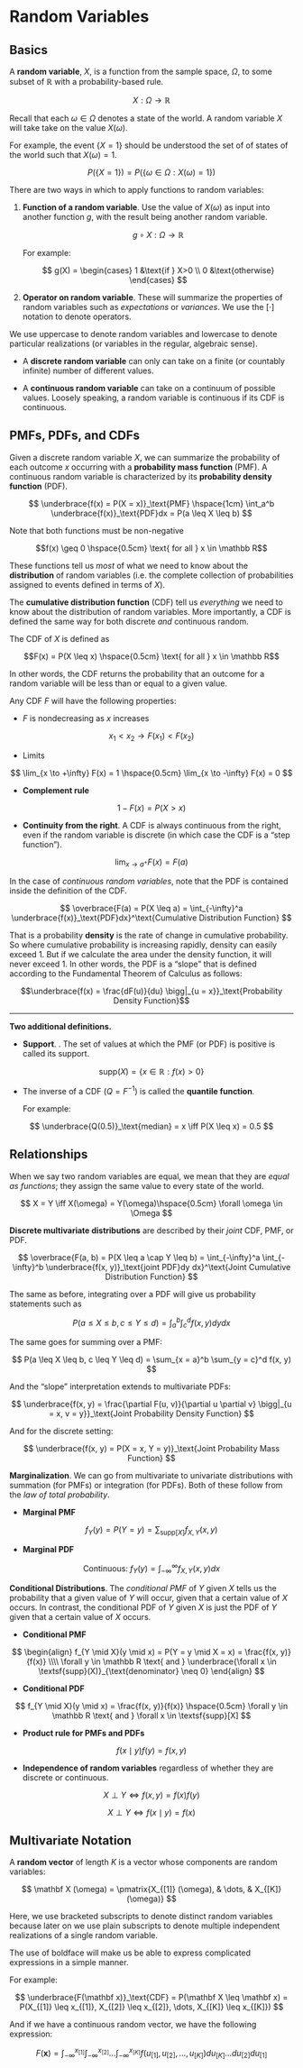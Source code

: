 # Random Variables

## Basics

A **random variable**, $X$, is a function from the sample space, $\Omega$, to some subset of $\mathbb{R}$ with a probability-based rule.

$$X: \Omega \to \mathbb R$$

Recall that each $\omega \in \Omega$ denotes a state of the world. A random variable $X$ will take take on the value $X(\omega)$.

For example, the event $\{X = 1\}$ should be understood the set of of states of the world such that $X(\omega) = 1$.

$$
P(\{X = 1\}) = P(\{\omega \in \Omega: X(\omega) = 1\})
$$

There are two ways in which to apply functions to random variables:

1.  **Function of a random variable**. Use the value of $X(\omega)$ as input into another function $g$, with the result being another random variable.

    $$g \circ X: \Omega \to \mathbb R$$

    For example:

    $$
     g(X) = \begin{cases} 1 &\text{if } X>0 \\ 0  &\text{otherwise}
     \end{cases}
     $$

2.  **Operator on random variable**. These will summarize the properties of random variables such as *expectations* or *variances*. We use the $[\cdot]$ notation to denote operators.

We use uppercase to denote random variables and lowercase to denote particular realizations (or variables in the regular, algebraic sense).

-   A **discrete random variable** can only can take on a finite (or countably infinite) number of different values.

-   A **continuous random variable** can take on a continuum of possible values. Loosely speaking, a random variable is continuous if its CDF is continuous.

## PMFs, PDFs, and CDFs

Given a discrete random variable $X$, we can summarize the probability of each outcome $x$ occurring with a **probability mass function** (PMF). A continuous random variable is characterized by its **probability density function** (PDF).

$$
\underbrace{f(x) = P(X = x)}_\text{PMF} \hspace{1cm} 
\int_a^b \underbrace{f(x)}_\text{PDF}dx = P(a \leq X \leq b)
$$

Note that both functions must be non-negative

$$f(x) \geq 0 \hspace{0.5cm} \text{ for all } x \in \mathbb R$$

These functions tell us *most* of what we need to know about the **distribution** of random variables (i.e. the complete collection of probabilities assigned to events defined in terms of $X$).

The **cumulative distribution function** (CDF) tell us *everything* we need to know about the distribution of random variables. More importantly, a CDF is defined the same way for both discrete *and* continuous random.

The CDF of $X$ is defined as

$$F(x) = P(X \leq x) \hspace{0.5cm} \text{ for all } x \in \mathbb R$$

In other words, the CDF returns the probability that an outcome for a random variable will be less than or equal to a given value.

Any CDF $F$ will have the following properties:

-   $F$ is nondecreasing as $x$ increases

$$x_1 < x_2 \to F(x_1) < F(x_2)$$

-   Limits

$$
\lim_{x \to +\infty} F(x) = 1 \hspace{0.5cm}
\lim_{x \to -\infty} F(x) = 0
$$

-   **Complement rule**

$$1-F(x) = P(X > x)$$

-   **Continuity from the right**. A CDF is always continuous from the right, even if the random variable is discrete (in which case the CDF is a "step function").

$$\lim_{x \to a^+} F(x) = F(a)$$

In the case of *continuous random variables*, note that the PDF is contained inside the definition of the CDF.

$$
\overbrace{F(a) = P(X \leq a) = \int_{-\infty}^a \underbrace{f(x)}_\text{PDF}dx}^\text{Cumulative Distribution Function}
$$

That is a probability **density** is the rate of change in cumulative probability. So where cumulative probability is increasing rapidly, density can easily exceed 1. But if we calculate the area under the density function, it will never exceed 1. In other words, the PDF is a "slope" that is defined according to the Fundamental Theorem of Calculus as follows:

$$\underbrace{f(x) = \frac{dF(u)}{du} \bigg|_{u = x}}_\text{Probability Density Function}$$

------------------------------------------------------------------------

**Two additional definitions.**

-   **Support**. . The set of values at which the PMF (or PDF) is positive is called its support.

$$
\textsf{supp}(X) = \{x \in \mathbb R: f(x) > 0\}
$$

-   The inverse of a CDF ($Q = F^{-1}$) is called the **quantile function**.

    For example:

$$
\underbrace{Q(0.5)}_\text{median} = x \iff P(X \leq x) = 0.5
$$

## Relationships

When we say two random variables are equal, we mean that they are *equal as functions*; they assign the same value to every state of the world.

$$
X = Y \iff X(\omega) = Y(\omega)\hspace{0.5cm} \forall \omega \in \Omega
$$

**Discrete multivariate distributions** are described by their *joint* CDF, PMF, or PDF.

$$
\overbrace{F(a, b) = P(X \leq a \cap Y \leq b) = \int_{-\infty}^a \int_{-\infty}^b \underbrace{f(x, y)}_\text{joint PDF}dy dx}^\text{Joint Cumulative Distribution Function}
$$

The same as before, integrating over a PDF will give us probability statements such as

$$
P(a \leq X \leq b, c \leq Y \leq d) = \int_a^b \int_c^d f(x, y)dydx
$$

The same goes for summing over a PMF:

$$
P(a \leq X \leq b, c \leq Y \leq d) = \sum_{x = a}^b \sum_{y = c}^d f(x, y)
$$

And the "slope" interpretation extends to multivariate PDFs:

$$
\underbrace{f(x, y) = \frac{\partial F(u, v)}{\partial u \partial v} \bigg|_{u = x, v = y}}_\text{Joint Probability Density Function}
$$

And for the discrete setting:

$$
\underbrace{f(x, y) = P(X = x, Y = y)}_\text{Joint Probability Mass Function}
$$

**Marginalization**. We can go from multivariate to univariate distributions with summation (for PMFs) or integration (for PDFs). Both of these follow from the *law of total probability*.

-   **Marginal PMF**

$$
f_Y(y) = P(Y = y) = \sum_{\textsf{supp}[X]} f_{X, Y}(x, y)
$$

-   **Marginal PDF**

$$
\text{Continuous: }f_Y(y) = \int_{-\infty}^\infty f_{X, Y}(x, y)dx
$$

**Conditional Distributions**. The *conditional PMF* of $Y$ given $X$ tells us the probability that a given value of $Y$ will occur, given that a certain value of $X$ occurs. In contrast, the conditional PDF of $Y$ given $X$ is just the PDF of $Y$ given that a certain value of $X$ occurs.

-   **Conditional PMF**

$$
\begin{align}
f_{Y \mid X}(y \mid x) = P(Y = y \mid X = x) = \frac{f(x, y)}{f(x)} \\\\ \forall y \in \mathbb R \text{ and } \underbrace{\forall x \in \textsf{supp}(X)}_{\text{denominator} \neq 0}
\end{align}
$$

-   **Conditional PDF**

$$
f_{Y \mid X}(y \mid x)  = \frac{f(x, y)}{f(x)} \hspace{0.5cm} \forall y \in \mathbb R \text{ and } \forall x \in \textsf{supp}[X]
$$

-   **Product rule for PMFs and PDFs**

$$
f(x \mid y)f(y) = f(x, y)
$$

-   **Independence of random variables** regardless of whether they are discrete or continuous.

$$X \perp Y \iff f(x, y) = f(x) f(y)$$

$$X \perp Y \iff f(x \mid y) = f(x)$$

## Multivariate Notation

A **random vector** of length $K$ is a vector whose components are random variables:

$$
\mathbf X (\omega) = \pmatrix{X_{[1]} (\omega), & \dots, & X_{[K]} (\omega)}
$$

Here, we use bracketed subscripts to denote distinct random variables because later on we use plain subscripts to denote multiple independent realizations of a single random variable.

The use of boldface will make us be able to express complicated expressions in a simple manner.

For example:

$$
\underbrace{F(\mathbf x)}_\text{CDF} = P(\mathbf X \leq \mathbf x) = P(X_{[1]} \leq x_{[1]}, X_{[2]} \leq x_{[2]}, \dots, X_{[K]} \leq x_{[K]}) 
$$

And if we have a continuous random vector, we have the following expression:

$$
F(\mathbf x) = \int_{-\infty}^{x_{[1]}} \int_{-\infty}^{x_{[2]}} \dots \int_{-\infty}^{x_{[K]}}  f(u_{[1]}, u_{[2]}, \dots, u_{[K]})du_{[K]} \dots du_{[2]}du_{[1]}
$$
